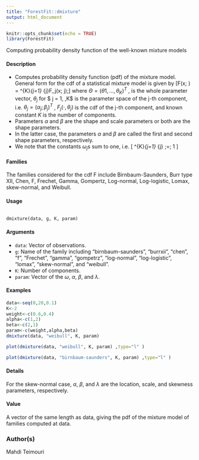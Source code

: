 ---
title: "ForestFit::dmixture"
output: html_document
---

```{r setup, include=FALSE}
knitr::opts_chunk$set(echo = TRUE)
library(ForestFit)
```

Computing probability density function of the well-known mixture models

#### Description

* Computes probability density function (pdf) of the mixture model. General form for the cdf of a statistical mixture model is given by
\[F(x; \Theta ) =  \sum^{K}_{j=1}
\omega_{j}F_j(x; \theta j);\]
where $\Theta  = (\theta 1, \ldots, \theta_K)^T$ , is the whole parameter vector, $\theta_j$ for $ j = 1, \ldots,K$ is the parameter
space of the j-th component, i.e. $\theta_j = (\alpha_j ; \beta_j)^T$ , $F_j( \cdot , \theta_j)$ is the cdf of the j-th component, and
known constant $K$ is the number of components. 
* Parameters $\alpha$ and $\beta$ are the shape and scale parameters or both are the shape parameters. 
* In the latter case, the parameters $\alpha$ and $\beta$ are called
the first and second shape parameters, respectively. 
* We note that the constants $\omega_{j}$s sum to one,
i.e.
\[ \sum^{K}_{j=1} \omega_{j} \;=\; 1 \]

#### Families

The families considered for the cdf F include Birnbaum-Saunders, Burr type XII, Chen, F, Frechet, Gamma, Gompertz, Log-normal, Log-logistic, Lomax, skew-normal, and Weibull.


#### Usage

<pre><code>
dmixture(data, g, K, param)
</code></pre>

#### Arguments

* ``data``:   Vector of observations.
* ``g``:  Name of the family including "birnbaum-saunders", "burrxii", "chen", "f", "Frechet", "gamma", "gompetrz", "log-normal", "log-logistic", "lomax", "skew-normal", and "weibull".
* `` K``:    Number of components.
* `` param ``:    Vector of the $\omega$, $\alpha$, $\beta$, and $\lambda$.



#### Examples
```{r}

data<-seq(0,20,0.1)
K<-2
weight<-c(0.6,0.4)
alpha<-c(1,2)
beta<-c(2,1)
param<-c(weight,alpha,beta)
dmixture(data, "weibull", K, param)
```

```{r}
plot(dmixture(data, "weibull", K, param) ,type="l" )
```

```{r}
plot(dmixture(data, "birnbaum-saunders", K, param) ,type="l" )
```

#### Details

For the skew-normal case, $\alpha$, $\beta$, and $\lambda$  are the location, scale, and skewness parameters, respectively.


#### Value

A vector of the same length as data, giving the pdf of the mixture model of families computed at data.

### Author(s)
Mahdi Teimouri
